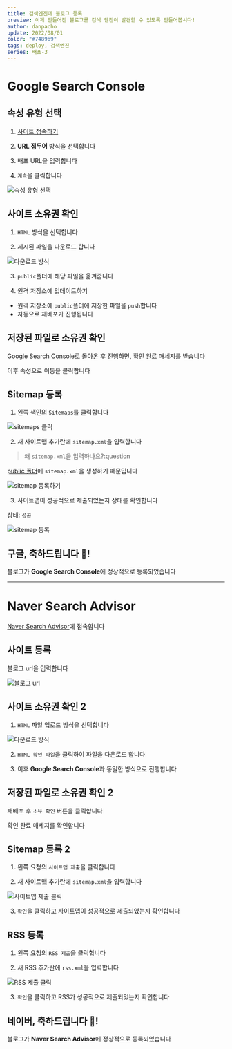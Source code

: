 ```yaml
---
title: 검색엔진에 블로그 등록
preview: 이제 만들어진 블로그를 검색 엔진이 발견할 수 있도록 만들어봅시다!
author: danpacho
update: 2022/08/01
color: "#7489b9"
tags: deploy, 검색엔진
series: 배포-3
---
```


# Google Search Console

## 속성 유형 선택

1. [사이트 접속하기](https://search.google.com/search-console/welcome)

2. **URL 접두어** 방식을 선택합니다

3. 배포 URL을 입력합니다

4. `계속`을 클릭합니다

![속성 유형 선택](/Deploy/search/1.png)

## 사이트 소유권 확인

1. `HTML` 방식을 선택합니다

2. 제시된 파일을 다운로드 합니다

![다운로드 방식](/Deploy/search/2.png)

3. `public`폴더에 해당 파일을 옮겨줍니다

4. 원격 저장소에 업데이트하기

-   원격 저장소에 `public`폴더에 저장한 파일을 `push`합니다
-   자동으로 재배포가 진행됩니다

## 저장된 파일로 소유권 확인

Google Search Console로 돌아온 후 진행하면, 확인 완료 매세지를 받습니다

이후 속성으로 이동을 클릭합니다

## Sitemap 등록

1. 왼쪽 색인의 `Sitemaps`를 클릭합니다

![sitemaps 클릭](/Deploy/search/3.png)

2. 새 사이트맵 추가란에 `sitemap.xml`을 입력합니다

> 왜 `sitemap.xml`을 입력하나요?:question

[public 폴더](https://nextjs.org/docs/basic-features/static-file-serving)에 `sitemap.xml`을 생성하기 때문입니다

![sitemap 등록하기](/Deploy/search/4.png)

3. 사이트맵이 성공적으로 제출되었는지 상태를 확인합니다

상태: `성공`

![sitemap 등록](/Deploy/search/5.png)

## 구글, 축하드립니다 🥳!

블로그가 **Google Search Console**에 정상적으로 등록되었습니다

---

# Naver Search Advisor

[Naver Search Advisor](https://searchadvisor.naver.com/console/board)에 접속합니다

## 사이트 등록

블로그 url을 입력합니다

![블로그 url](/Deploy/search/6.png)

## 사이트 소유권 확인 2

1. `HTML` 파일 업로드 방식을 선택합니다

![다운로드 방식](/Deploy/search/7.png)

2. `HTML 확인 파일`을 클릭하여 파일을 다운로드 합니다

3. 이후 **Google Search Console**과 동일한 방식으로 진행합니다

## 저장된 파일로 소유권 확인 2

재배포 후 `소유 확인` 버튼을 클릭합니다

확인 완료 매세지를 확인합니다

## Sitemap 등록 2

1. 왼쪽 요청의 `사이트맵 제출`을 클릭합니다

2. 새 사이트맵 추가란에 `sitemap.xml`을 입력합니다

![사이트맵 제출 클릭](/Deploy/search/9.png)

3. `확인`을 클릭하고 사이트맵이 성공적으로 제출되었는지 확인합니다

## RSS 등록

1. 왼쪽 요청의 `RSS 제출`을 클릭합니다

2. 새 RSS 추가란에 `rss.xml`을 입력합니다

![RSS 제출 클릭](/Deploy/search/10.png)

3. `확인`을 클릭하고 RSS가 성공적으로 제출되었는지 확인합니다

## 네이버, 축하드립니다 🥳!

블로그가 **Naver Search Advisor**에 정상적으로 등록되었습니다

